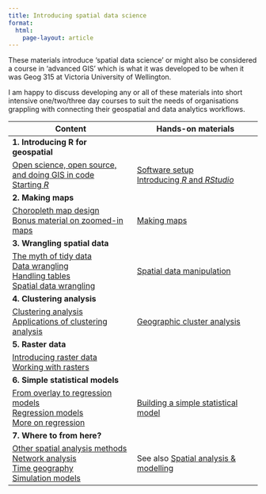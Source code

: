 ```yaml
---
title: Introducing spatial data science
format: 
  html:
    page-layout: article
---
```


These materials introduce 'spatial data science' or might also be considered a course in 'advanced GIS' which is what it was developed to be when it was Geog 315 at Victoria University of Wellington.

I am happy to discuss developing any or all of these materials into short intensive one/two/three day courses to suit the needs of organisations grappling with connecting their geospatial and data analytics workflows.

Content | Hands-on materials
-- | -- 
**1. Introducing R for geospatial** |
[Open science, open source, and doing GIS in code](content/01-open.qmd)<br>[Starting *R*](content/02-starting-r.qmd) | [Software setup](labs/01-lab.html)<br>[Introducing *R* and *RStudio*](labs/02-lab.html)
**2. Making maps** |
[Choropleth map design](content/03-choropleth-maps.qmd)<br> [Bonus material on zoomed-in maps](content/04-zoomed-in-maps.qmd) | [Making maps](labs/03-lab.html)
**3. Wrangling spatial data** |
[The myth of tidy data](content/05-tidy-data.qmd)<br>[Data wrangling](content/06-data-wrangling.qmd)<br>[Handling tables](content/07-table-joins-and-dissolves.qmd)<br>[Spatial data wrangling](content/08-spatial-data-wrangling.qmd) | [Spatial data manipulation](labs/04-lab.html)
**4. Clustering analysis** |
[Clustering analysis](content/09-classification-clustering.qmd)<br>[Applications of clustering analysis](content/10-classification-examples.qmd) | [Geographic cluster analysis](labs/05-lab.html)
**5. Raster data** |
[Introducing raster data](content/11-surface-analysis.qmd)<br>[Working with rasters](content/12-raster-cheatsheet.qmd) |
**6. Simple statistical models** |
[From overlay to regression models](content/13-from-overlay-to-regression.qmd)<br>[Regression models](content/14-regression.qmd)<br>[More on regression](content/15-more-on-regression.qmd) | [Building a simple statistical model](labs/07-lab.html)
**7. Where to from here?** |
[Other spatial analysis methods](content/16-spatial-analysis-methods.qmd)<br>[Network analysis](content/17-network-analysis.qmd)<br>[Time geography](content/18-time-geography.qmd)<br>[Simulation models](content/19-simulation-models.qmd) | See also [Spatial analysis & modelling](https://github.com/DOSull/Spatial-Analysis-and-Modelling)
